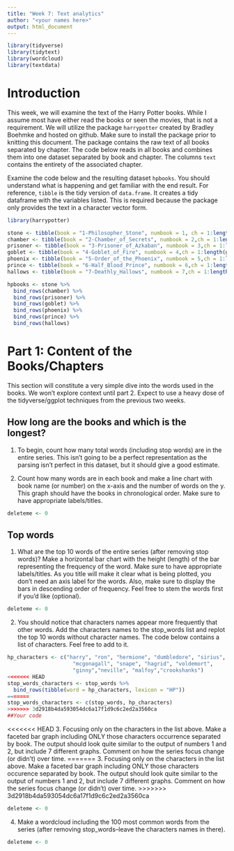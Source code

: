 ```yaml
---
title: "Week 7: Text analytics"
author: "<your names here>"
output: html_document
---
```


```r
library(tidyverse)
library(tidytext)
library(wordcloud)
library(textdata)
```

# Introduction

This week, we will examine the text of the Harry Potter books.  While I assume most have either read the books or seen the movies, that is not a requirement.  We will utilize the package `harrypotter` created by Bradley Boehmke and hosted on github.  Make sure to install the package prior to knitting this document. The package contains the raw text of all books separated by chapter.  The code below reads in all books and combines them into one dataset separated by book and chapter.  The columns `text` contains the entirety of the associated chapter.

Examine the code below and the resulting dataset `hpbooks`.  You should understand what is happening and get familiar with the end result.  For reference, `tibble` is the tidy version of `data.frame`.  It creates a tidy dataframe with the variables listed.  This is required because the package only provides the text in a character vector form.


```r
library(harrypotter)

stone <- tibble(book = "1-Philosopher_Stone", numbook = 1, ch = 1:length(philosophers_stone), text = philosophers_stone)
chamber <- tibble(book = "2-Chamber_of_Secrets", numbook = 2,ch = 1:length(chamber_of_secrets), text = chamber_of_secrets)
prisoner <- tibble(book = "3-Prisoner_of_Azkaban", numbook = 3,ch = 1:length(prisoner_of_azkaban), text = prisoner_of_azkaban)
goblet <- tibble(book = "4-Goblet_of_Fire", numbook = 4,ch = 1:length(goblet_of_fire), text = goblet_of_fire)
phoenix <- tibble(book = "5-Order_of_the_Phoenix", numbook = 5,ch = 1:length(order_of_the_phoenix), text = order_of_the_phoenix)
prince <- tibble(book = "6-Half_Blood_Prince", numbook = 6,ch = 1:length(half_blood_prince), text = half_blood_prince)
hallows <- tibble(book = "7-Deathly_Hallows", numbook = 7,ch = 1:length(deathly_hallows), text = deathly_hallows)

hpbooks <- stone %>%
  bind_rows(chamber) %>%
  bind_rows(prisoner) %>%
  bind_rows(goblet) %>%
  bind_rows(phoenix) %>%
  bind_rows(prince) %>%
  bind_rows(hallows) 
```


# Part 1: Content of the Books/Chapters

This section will constitute a very simple dive into the words used in the books.  We won't explore context until part 2.  Expect to use a heavy dose of the tidyverse/ggplot techniques from the previous two weeks.

## How long are the books and which is the longest?

1. To begin, count how many total words (including stop words) are in the entire series.  This isn't going to be a perfect representation as the parsing isn't perfect in this dataset, but it should give a good estimate.

2. Count how many words are in each book and make a line chart with book name (or number) on the x-axis and the number of words on the y.  This graph should have the books in chronological order.  Make sure to have appropriate labels/titles.  

```r
deleteme <- 0
```

## Top words

1. What are the top 10 words of the entire series (after removing stop words)?  Make a horizontal bar chart with the height (length) of the bar representing the frequency of the word.  Make sure to have appropriate labels/titles.  As you title will make it clear what is being plotted, you don't need an axis label for the words.  Also, make sure to display the bars in descending order of frequency.  Feel free to stem the words first if you'd like (optional).

```r
deleteme <- 0
```


2. You should notice that characters names appear more frequently that other words.  Add the characters names to the stop_words list and replot the top 10 words without character names.  The code below contains a list of characters.  Feel free to add to it.

```r
hp_characters <- c("harry", "ron", "hermione", "dumbledore", "sirius",
                     "mcgonagall", "snape", "hagrid", "voldemort",
                     "ginny","neville", "malfoy","crookshanks")
<<<<<<< HEAD
stop_words_characters <- stop_words %>%
  bind_rows(tibble(word = hp_characters, lexicon = "HP"))
=======
stop_words_characters <- c(stop_words, hp_characters)
>>>>>>> 3d2918b4da593054dc6a17f1d9c6c2ed2a3560ca
##Your code

```

<<<<<<< HEAD
3. Focusing only on the characters in the list above. Make a faceted bar graph including ONLY those characters occurrence separated by book.  The output should look quite similar to the output of numbers 1 and 2, but include 7 different graphs.  Comment on how the series focus change (or didn't) over time.
=======
3. Focusing only on the characters in the list above. Make a faceted bar graph including ONLY those characters occurence separated by book.  The output should look quite similar to the output of numbers 1 and 2, but include 7 different graphs.  Comment on how the series focus change (or didn't) over time.
>>>>>>> 3d2918b4da593054dc6a17f1d9c6c2ed2a3560ca
```r
deleteme <- 0
```

4. Make a wordcloud including the 100 most common words from the series (after removing stop_words--leave the characters names in there).  

```r
deleteme <- 0
```

